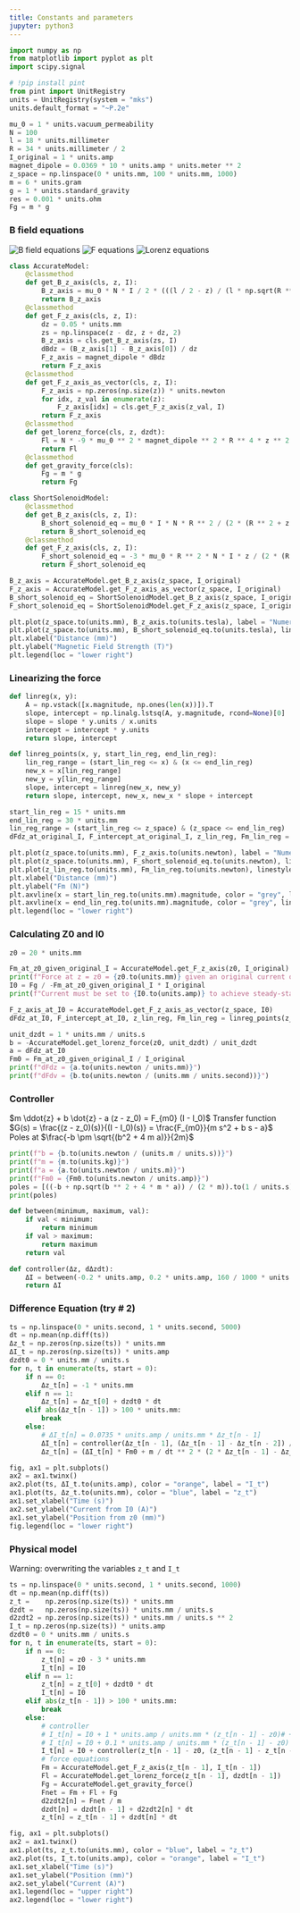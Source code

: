 ```yaml
---
title: Constants and parameters
jupyter: python3
---
```


```python
import numpy as np
from matplotlib import pyplot as plt
import scipy.signal

# !pip install pint
from pint import UnitRegistry
units = UnitRegistry(system = "mks")
units.default_format = "~P.2e"
```



```python
mu_0 = 1 * units.vacuum_permeability
N = 100
l = 18 * units.millimeter
R = 34 * units.millimeter / 2
I_original = 1 * units.amp
magnet_dipole = 0.0369 * 10 * units.amp * units.meter ** 2
z_space = np.linspace(0 * units.mm, 100 * units.mm, 1000)
m = 6 * units.gram
g = 1 * units.standard_gravity
res = 0.001 * units.ohm
Fg = m * g
```

### B field equations
![B field equations](images/B_field_equations.png)
![F equations](images/F_equation.png)
![Lorenz equations](images/Lorenz_equation.png)

```python
class AccurateModel:
    @classmethod
    def get_B_z_axis(cls, z, I):
        B_z_axis = mu_0 * N * I / 2 * (((l / 2 - z) / (l * np.sqrt(R ** 2 + (l / 2 - z) ** 2))) + ((l / 2 + z) / (l * np.sqrt(R ** 2 + (l / 2 + z) ** 2))))
        return B_z_axis
    @classmethod
    def get_F_z_axis(cls, z, I):
        dz = 0.05 * units.mm
        zs = np.linspace(z - dz, z + dz, 2)
        B_z_axis = cls.get_B_z_axis(zs, I)
        dBdz = (B_z_axis[1] - B_z_axis[0]) / dz
        F_z_axis = magnet_dipole * dBdz
        return F_z_axis
    @classmethod
    def get_F_z_axis_as_vector(cls, z, I):
        F_z_axis = np.zeros(np.size(z)) * units.newton
        for idx, z_val in enumerate(z):
            F_z_axis[idx] = cls.get_F_z_axis(z_val, I)
        return F_z_axis
    @classmethod
    def get_lorenz_force(cls, z, dzdt):
        Fl = N * -9 * mu_0 ** 2 * magnet_dipole ** 2 * R ** 4 * z ** 2 * dzdt / (4 * res * (R ** 2 + z ** 2) ** 5)
        return Fl
    @classmethod
    def get_gravity_force(cls):
        Fg = m * g
        return Fg

class ShortSolenoidModel:
    @classmethod
    def get_B_z_axis(cls, z, I):
        B_short_solenoid_eq = mu_0 * I * N * R ** 2 / (2 * (R ** 2 + z ** 2) ** (3 / 2)) # From wikipedia: https://en.wikipedia.org/wiki/Solenoid#Short_solenoid_estimate
        return B_short_solenoid_eq
    @classmethod
    def get_F_z_axis(cls, z, I):
        F_short_solenoid_eq = -3 * mu_0 * R ** 2 * N * I * z / (2 * (R ** 2 + z ** 2) ** (5 / 2)) * magnet_dipole # From: https://www.physicsforums.com/insights/how-to-model-a-magnet-falling-through-a-conducting-pipe/
        return F_short_solenoid_eq

B_z_axis = AccurateModel.get_B_z_axis(z_space, I_original)
F_z_axis = AccurateModel.get_F_z_axis_as_vector(z_space, I_original)
B_short_solenoid_eq = ShortSolenoidModel.get_B_z_axis(z_space, I_original)
F_short_solenoid_eq = ShortSolenoidModel.get_F_z_axis(z_space, I_original)

plt.plot(z_space.to(units.mm), B_z_axis.to(units.tesla), label = "Numeric diff. of full equation")
plt.plot(z_space.to(units.mm), B_short_solenoid_eq.to(units.tesla), linestyle = "dotted", label = "Explicit equation from Physics Forums")
plt.xlabel("Distance (mm)")
plt.ylabel("Magnetic Field Strength (T)")
plt.legend(loc = "lower right")
```

### Linearizing the force

```python
def linreg(x, y):
    A = np.vstack([x.magnitude, np.ones(len(x))]).T
    slope, intercept = np.linalg.lstsq(A, y.magnitude, rcond=None)[0]
    slope = slope * y.units / x.units
    intercept = intercept * y.units
    return slope, intercept

def linreg_points(x, y, start_lin_reg, end_lin_reg):
    lin_reg_range = (start_lin_reg <= x) & (x <= end_lin_reg)
    new_x = x[lin_reg_range]
    new_y = y[lin_reg_range]
    slope, intercept = linreg(new_x, new_y)
    return slope, intercept, new_x, new_x * slope + intercept

start_lin_reg = 15 * units.mm
end_lin_reg = 30 * units.mm
lin_reg_range = (start_lin_reg <= z_space) & (z_space <= end_lin_reg)
dFdz_at_original_I, F_intercept_at_original_I, z_lin_reg, Fm_lin_reg = linreg_points(z_space, F_z_axis, start_lin_reg, end_lin_reg)

plt.plot(z_space.to(units.mm), F_z_axis.to(units.newton), label = "Numeric diff. of full equation")
plt.plot(z_space.to(units.mm), F_short_solenoid_eq.to(units.newton), linestyle = "dotted", label = "Explicit equation from Physics Forums")
plt.plot(z_lin_reg.to(units.mm), Fm_lin_reg.to(units.newton), linestyle = "dashed", color = "black", label = "Linearization")
plt.xlabel("Distance (mm)")
plt.ylabel("Fm (N)")
plt.axvline(x = start_lin_reg.to(units.mm).magnitude, color = "grey", linestyle = "dashed")
plt.axvline(x = end_lin_reg.to(units.mm).magnitude, color = "grey", linestyle = "dashed")
plt.legend(loc = "lower right")
```

### Calculating Z0 and I0

```python
z0 = 20 * units.mm

Fm_at_z0_given_original_I = AccurateModel.get_F_z_axis(z0, I_original)
print(f"Force at z = z0 = {z0.to(units.mm)} given an original current of {I_original.to(units.amp)} is {Fm_at_z0_given_original_I.to(units.newton)}")
I0 = Fg / -Fm_at_z0_given_original_I * I_original
print(f"Current must be set to {I0.to(units.amp)} to achieve steady-state with a gravitational force of {Fg.to(units.N)}")

F_z_axis_at_I0 = AccurateModel.get_F_z_axis_as_vector(z_space, I0)
dFdz_at_I0, F_intercept_at_I0, z_lin_reg, Fm_lin_reg = linreg_points(z_space, F_z_axis_at_I0, start_lin_reg, end_lin_reg)

unit_dzdt = 1 * units.mm / units.s
b = -AccurateModel.get_lorenz_force(z0, unit_dzdt) / unit_dzdt
a = dFdz_at_I0
Fm0 = Fm_at_z0_given_original_I / I_original
print(f"dFdz = {a.to(units.newton / units.mm)}")
print(f"dFdv = {b.to(units.newton / (units.mm / units.second))}")
```

### Controller

$m \ddot{z} + b \dot{z} - a (z - z_0) = F_{m0} (I - I_0)$
Transfer function $G(s) = \frac{(z - z_0)(s)}{(I - I_0)(s)} = \frac{F_{m0}}{m s^2 + b s - a}$
Poles at $\frac{-b \pm \sqrt{(b^2 + 4 m a)}}{2m}$

```python
print(f"b = {b.to(units.newton / (units.m / units.s))}")
print(f"m = {m.to(units.kg)}")
print(f"a = {a.to(units.newton / units.m)}")
print(f"Fm0 = {Fm0.to(units.newton / units.amp)}")
poles = [((-b + np.sqrt(b ** 2 + 4 * m * a)) / (2 * m)).to(1 / units.s), ((-b - np.sqrt(b ** 2 + 4 * m * a)) / (2 * m)).to(1 / units.s)]
print(poles)

def between(minimum, maximum, val):
    if val < minimum:
        return minimum
    if val > maximum:
        return maximum
    return val

def controller(Δz, dΔzdt):
    ΔI = between(-0.2 * units.amp, 0.2 * units.amp, 160 / 1000 * units.amp / units.mm * Δz + 6 / 1000 * units.amp / (units.mm / units.s) * dΔzdt)
    return ΔI
```

### Difference Equation (try # 2)

```python
ts = np.linspace(0 * units.second, 1 * units.second, 5000)
dt = np.mean(np.diff(ts))
Δz_t = np.zeros(np.size(ts)) * units.mm
ΔI_t = np.zeros(np.size(ts)) * units.amp
dzdt0 = 0 * units.mm / units.s
for n, t in enumerate(ts, start = 0):
    if n == 0:
        Δz_t[n] = -1 * units.mm
    elif n == 1:
        Δz_t[n] = Δz_t[0] + dzdt0 * dt
    elif abs(Δz_t[n - 1]) > 100 * units.mm:
        break
    else:
        # ΔI_t[n] = 0.0735 * units.amp / units.mm * Δz_t[n - 1]
        ΔI_t[n] = controller(Δz_t[n - 1], (Δz_t[n - 1] - Δz_t[n - 2]) / dt)
        Δz_t[n] = (ΔI_t[n] * Fm0 + m / dt ** 2 * (2 * Δz_t[n - 1] - Δz_t[n - 2]) + b / dt * (Δz_t[n - 1])) / (m / dt ** 2 + b / dt - a)

fig, ax1 = plt.subplots()
ax2 = ax1.twinx()
ax2.plot(ts, ΔI_t.to(units.amp), color = "orange", label = "I_t")
ax1.plot(ts, Δz_t.to(units.mm), color = "blue", label = "z_t")
ax1.set_xlabel("Time (s)")
ax2.set_ylabel("Current from I0 (A)")
ax1.set_ylabel("Position from z0 (mm)")
fig.legend(loc = "lower right")
```

### Physical model
Warning: overwriting the variables `z_t` and `I_t`

```python
ts = np.linspace(0 * units.second, 1 * units.second, 1000)
dt = np.mean(np.diff(ts))
z_t =    np.zeros(np.size(ts)) * units.mm
dzdt =   np.zeros(np.size(ts)) * units.mm / units.s
d2zdt2 = np.zeros(np.size(ts)) * units.mm / units.s ** 2
I_t = np.zeros(np.size(ts)) * units.amp
dzdt0 = 0 * units.mm / units.s
for n, t in enumerate(ts, start = 0):
    if n == 0:
        z_t[n] = z0 - 3 * units.mm
        I_t[n] = I0
    elif n == 1:
        z_t[n] = z_t[0] + dzdt0 * dt
        I_t[n] = I0
    elif abs(z_t[n - 1]) > 100 * units.mm:
        break
    else:
        # controller
        # I_t[n] = I0 + 1 * units.amp / units.mm * (z_t[n - 1] - z0)# + 0.1 * units.amp / units.mm * units.second * dzdt[n - 1]
        # I_t[n] = I0 + 0.1 * units.amp / units.mm * (z_t[n - 1] - z0)
        I_t[n] = I0 + controller(z_t[n - 1] - z0, (z_t[n - 1] - z_t[n - 2]) / dt)
        # force equations
        Fm = AccurateModel.get_F_z_axis(z_t[n - 1], I_t[n - 1])
        Fl = AccurateModel.get_lorenz_force(z_t[n - 1], dzdt[n - 1])
        Fg = AccurateModel.get_gravity_force()
        Fnet = Fm + Fl + Fg
        d2zdt2[n] = Fnet / m
        dzdt[n] = dzdt[n - 1] + d2zdt2[n] * dt
        z_t[n] = z_t[n - 1] + dzdt[n] * dt

fig, ax1 = plt.subplots()
ax2 = ax1.twinx()
ax1.plot(ts, z_t.to(units.mm), color = "blue", label = "z_t")
ax2.plot(ts, I_t.to(units.amp), color = "orange", label = "I_t")
ax1.set_xlabel("Time (s)")
ax1.set_ylabel("Position (mm)")
ax2.set_ylabel("Current (A)")
ax1.legend(loc = "upper right")
ax2.legend(loc = "lower right")
```

